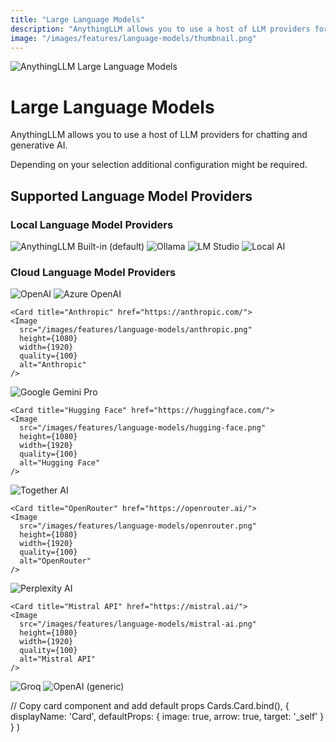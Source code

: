```yaml
---
title: "Large Language Models"
description: "AnythingLLM allows you to use a host of LLM providers for chatting and generative AI."
image: "/images/features/language-models/thumbnail.png"
---
```



<Image
  src="/images/features/language-models/thumbnail.png" 
  height={1080} 
  width={1920} 
  quality={100}
  alt="AnythingLLM Large Language Models"
/>

# Large Language Models

AnythingLLM allows you to use a host of LLM providers for chatting and generative AI. 

Depending on your selection additional configuration might be required.


## Supported Language Model Providers

### Local Language Model Providers

<Cards>
  <Card title="Built-in (default)" href="#"> 
    <Image
      src="/images/features/embedding-models/built-in.png" 
      height={1080} 
      width={1920} 
      quality={100}
      alt="AnythingLLM Built-in (default)"
    />
  </Card>

  <Card title="Ollama" href="https://ollama.com/"> 
    <Image
      src="/images/features/language-models/ollama.png" 
      height={1080} 
      width={1920} 
      quality={100}
      alt="Ollama"
    />
  </Card>

  <Card title="LM Studio" href="https://lmstudio.ai/"> 
    <Image
      src="/images/features/language-models/lm-sudio.png" 
      height={1080} 
      width={1920}
      quality={100} 
      alt="LM Studio"
    />
  </Card>

  <Card title="Local AI" href="https://localai.io/"> 
    <Image
      src="/images/features/language-models/local-ai.png" 
      height={1080} 
      width={1920} 
      quality={100}
      alt="Local AI"
    />
  </Card> 
</Cards>



### Cloud Language Model Providers

<Cards>
  <Card title="OpenAI" href="https://platform.openai.com/"> 
    <Image
      src="/images/features/language-models/openai.png" 
      height={1080} 
      width={1920} 
      quality={100}
      alt="OpenAI"
    />
  </Card>

  <Card title="Azure OpenAI" href="https://azure.microsoft.com/en-us/products/ai-services/openai-service"> 
    <Image
      src="/images/features/language-models/azure-openai.png" 
      height={1080} 
      width={1920} 
      quality={100}
      alt="Azure OpenAI"
    />
  </Card> 

    <Card title="Anthropic" href="https://anthropic.com/"> 
    <Image
      src="/images/features/language-models/anthropic.png" 
      height={1080} 
      width={1920} 
      quality={100}
      alt="Anthropic"
    />
  </Card>

  <Card title="Google Gemini Pro" href="https://ai.google.dev/"> 
    <Image
      src="/images/features/language-models/google-gemini.png" 
      height={1080} 
      width={1920} 
      quality={100}
      alt="Google Gemini Pro"
    />
  </Card>

    <Card title="Hugging Face" href="https://huggingface.com/"> 
    <Image
      src="/images/features/language-models/hugging-face.png" 
      height={1080} 
      width={1920} 
      quality={100}
      alt="Hugging Face"
    />
  </Card>

  <Card title="Together AI" href="https://www.together.ai/"> 
    <Image
      src="/images/features/language-models/together-ai.png" 
      height={1080} 
      width={1920} 
      quality={100}
      alt="Together AI"
    />
  </Card> 

    <Card title="OpenRouter" href="https://openrouter.ai/"> 
    <Image
      src="/images/features/language-models/openrouter.png" 
      height={1080} 
      width={1920} 
      quality={100}
      alt="OpenRouter"
    />
  </Card>

  <Card title="Perplexity AI" href="https://www.perplexity.ai/"> 
    <Image
      src="/images/features/language-models/perplexity-ai.png" 
      height={1080} 
      width={1920} 
      quality={100}
      alt="Perplexity AI"
    />
  </Card>

    <Card title="Mistral API" href="https://mistral.ai/"> 
    <Image
      src="/images/features/language-models/mistral-ai.png" 
      height={1080} 
      width={1920} 
      quality={100}
      alt="Mistral API"
    />
  </Card> 

  <Card title="Groq" href="https://groq.com/"> 
    <Image
      src="/images/features/language-models/groq.png" 
      height={1080} 
      width={1920} 
      quality={100}
      alt="Groq"
    />
  </Card>

  <Card title="OpenAI (generic)" href="/anythingllm-setup/llm-configuration/cloud/openai-generic"> 
    <Image
      src="/images/features/language-models/openai.png" 
      height={1080} 
      width={1920} 
      quality={100}
      alt="OpenAI (generic)"
    />
  </Card>
  
</Cards>


  // Copy card component and add default props
  Cards.Card.bind(),
  {
    displayName: 'Card',
    defaultProps: {
      image: true,
      arrow: true,
      target: '_self'
    }
  }
)

<style global jsx>{`
  img {
    aspect-ratio: 16/9;
    object-fit: cover;
  }
`}</style>